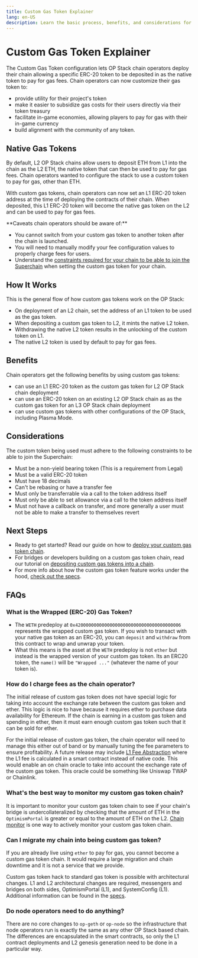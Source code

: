 ```yaml
---
title: Custom Gas Token Explainer
lang: en-US
description: Learn the basic process, benefits, and considerations for running a custom gas token chain.
---
```



# Custom Gas Token Explainer

The Custom Gas Token configuration lets OP Stack chain operators deploy their chain allowing a specific ERC-20 token to be deposited in as the native token to pay for gas fees. Chain operators can now customize their gas token to:

*   provide utility for their project's token
*   make it easier to subsidize gas costs for their users directly via their token treasury
*   facilitate in-game economies, allowing players to pay for gas with their in-game currency
*   build alignment with the community of any token.

## Native Gas Tokens

By default, L2 OP Stack chains allow users to deposit ETH from L1 into the chain as the L2 ETH, the native token that can then be used to pay for gas fees.
Chain operators wanted to configure the stack to use a custom token to pay for gas, other than ETH.

With custom gas tokens, chain operators can now set an L1 ERC-20 token address at the time of deploying the contracts of their chain.
When deposited, this L1 ERC-20 token will become the native gas token on the L2 and can be used to pay for gas fees.

<Callout type="warning">
  **Caveats chain operators should be aware of:**

  *   You cannot switch from your custom gas token to another token after the chain is launched.
  *   You will need to manually modify your fee configuration values to properly charge fees for users.
  *   Understand the [constraints required for your chain to be able to join the Superchain](#considerations) when setting the custom gas token for your chain.
</Callout>

## How It Works

This is the general flow of how custom gas tokens work on the OP Stack:

*   On deployment of an L2 chain, set the address of an L1 token to be used as the gas token.
*   When depositing a custom gas token to L2, it mints the native L2 token.
*   Withdrawing the native L2 token results in the unlocking of the custom token on L1.
*   The native L2 token is used by default to pay for gas fees.

## Benefits

Chain operators get the following benefits by using custom gas tokens:

*   can use an L1 ERC-20 token as the custom gas token for L2 OP Stack chain deployment
*   can use an ERC-20 token on an existing L2 OP Stack chain as as the custom gas token for an L3 OP Stack chain deployment
*   can use custom gas tokens with other configurations of the OP Stack, including Plasma Mode.

## Considerations

The custom token being used must adhere to the following constraints to be able to join the Superchain:

*   Must be a non-yield bearing token (This is a requirement from Legal)
*   Must be a valid ERC-20 token
*   Must have 18 decimals
*   Can't be rebasing or have a transfer fee
*   Must only be transferrable via a call to the token address itself
*   Must only be able to set allowance via a call to the token address itself
*   Must not have a callback on transfer, and more generally a user must not be able to make a transfer to themselves revert

## Next Steps

*   Ready to get started? Read our guide on how to [deploy your custom gas token chain](/builders/chain-operators/management/custom-gas-token).
*   For bridges or developers building on a custom gas token chain, read our tutorial on [depositing custom gas tokens into a chain](/builders/app-developers/tutorials/standard-bridge-custom-token).
*   For more info about how the custom gas token feature works under the hood, [check out the specs](https://specs.optimism.io/protocol/granite/custom-gas-token.html).

## FAQs

### What is the Wrapped (ERC-20) Gas Token?

*   The `WETH` predeploy at `0x4200000000000000000000000000000000000006` represents the wrapped custom gas token. If you wish to transact with your native gas token as an ERC-20, you can `deposit` and `withdraw` from this contract to wrap and unwrap your token.
*   What this means is the asset at the `WETH` predeploy is not `ether` but instead is the wrapped version of your custom gas token. Its an ERC20 token, the `name()` will be `"Wrapped ..."` (whatever the name of your token is).

### How do I charge fees as the chain operator?

The initial release of custom gas token does not have special logic for taking into account the exchange rate between the custom gas token and ether. This logic is nice to have because it requires ether to purchase data availability for Ethereum. If the chain is earning in a custom gas token and spending in ether, then it must earn enough custom gas token such that it can be sold for ether.

For the initial release of custom gas token, the chain operator will need to manage this either out of band or by manually tuning the fee parameters to ensure profitability. A future release may include [L1 Fee Abstraction](https://github.com/ethereum-optimism/specs/issues/73) where the L1 fee is calculated in a smart contract instead of native code. This would enable an on chain oracle to take into account the exchange rate of the custom gas token. This oracle could be something like Uniswap TWAP or Chainlink.

### What's the best way to monitor my custom gas token chain?

It is important to monitor your custom gas token chain to see if your chain's bridge is undercollateralized by checking that the amount of ETH in the `OptimismPortal` is greater or equal to the amount of ETH on the L2. [Chain monitor](https://github.com/ethereum-optimism/optimism/tree/v1.7.4/packages/chain-mon) is one way to actively monitor your custom gas token chain.

### Can I migrate my chain into being custom gas token?

If you are already live using `ether` to pay for gas, you cannot become a custom gas token chain. It would require a large migration and chain downtime and it is not a service that we provide.

Custom gas token hack to standard gas token is possible with architectural changes. L1 and L2 architectural changes are required, messengers and bridges on both sides, OptimismPortal (L1), and SystemConfig (L1). Additional information can be found in the [specs](https://specs.optimism.io/protocol/granite/custom-gas-token.html).

### Do node operators need to do anything?

There are no core changes to `op-geth` or `op-node` so the infrastructure that node operators run is exactly the same as any other OP Stack based chain. The differences are encapsulated in the smart contracts, so only the L1 contract deployments and L2 genesis generation need to be done in a particular way.
